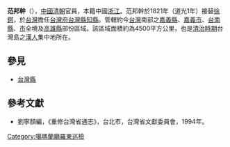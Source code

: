 '''范邦幹'''（{{bd|？||？||}}），[[中國|中國]][[清朝|清朝]]官員，本籍中國[[浙江|浙江]]。范邦幹於1821年（道光1年）接替[[徐鍔|徐鍔]]，於[[台灣|台灣]]擔任[[台灣府|台灣府]][[台灣縣|台灣縣]][[知縣|知縣]]。管轄約今[[台灣|台灣]]南部之[[嘉義縣|嘉義縣]]、[[嘉義市|嘉義市]]、[[台南縣|台南縣]]、[[台南市|市]]全境及[[高雄縣|高雄縣]]部份區域。該區域面積約為4500平方公里，也是[[台灣清治時期|清治時期]]台灣島之[[漢人|漢人]]集中地所在。
{{start box}}
{{s-before|[[徐鍔|徐鍔]]}}
{{s-title|[[台灣府|台灣府]][[台灣縣|台灣縣]][[知縣|知縣]] |1821年上任}}
{{s-after|[[李慎彝|李慎彝]]}}
{{s-before|—}}
{{s-title|[[台灣|台灣]][[宜蘭縣|噶瑪蘭廳]]羅東[[巡檢|巡檢]] |1812年上任}}
{{s-after|[[張炘|張炘]]}}
{{end box}}

==參見==
*[[台灣縣|台灣縣]]

==參考文獻==
*劉寧顏編，《重修台灣省通志》，台北市，台灣省文獻委員會，1994年。

[[Category:噶瑪蘭廳羅東巡檢|Category:噶瑪蘭廳羅東巡檢]]